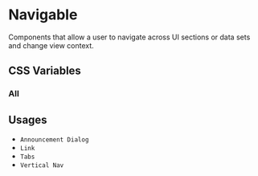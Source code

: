 
<Meta title="Documentation/Styles and Theming/Characteristics/Navigable" />

# Navigable

Components that allow a user to navigate across UI sections or data sets and change view context.

## CSS Variables

### All

<Canvas>
  <Story name="All">
    <DocGrid>
      <CursorBlock cursor="--uitk-navigable-cursor-hover" />
      <CursorBlock cursor="--uitk-navigable-cursor-active" />
      <CursorBlock cursor="--uitk-navigable-cursor-disabled" />
      <CursorBlock cursor="--uitk-navigable-cursor-edit" />
      <FontWeightBlock fontWeight="--uitk-navigable-fontWeight" />
      <FontWeightBlock fontWeight="--uitk-navigable-fontWeight-hover" />
      <FontWeightBlock fontWeight="--uitk-navigable-fontWeight-active" />
      <FontWeightBlock fontWeight="--uitk-navigable-fontWeight-edit" />
      <ColorBlock colorVar="--uitk-navigable-indicator-active" />
      <ColorBlock colorVar="--uitk-navigable-indicator-hover" />
      <ColorBlock colorVar="--uitk-navigable-indicator-activeDisabled" />
      <ColorBlock colorVar="--uitk-navigable-background-medium" />
      <ColorBlock colorVar="--uitk-navigable-background-active-medium" />
      <ColorBlock colorVar="--uitk-navigable-background-hover-medium" />
      <ColorBlock colorVar="--uitk-navigable-background-low" />
      <ColorBlock colorVar="--uitk-navigable-background-active-low" />
      <ColorBlock colorVar="--uitk-navigable-background-hover-low" />
      <ColorBlock colorVar="--uitk-navigable-background-high" />
      <ColorBlock colorVar="--uitk-navigable-background-active-high" />
      <ColorBlock colorVar="--uitk-navigable-background-hover-high" />
    </DocGrid>
  </Story>
</Canvas>

## Usages

- `Announcement Dialog`
- `Link`
- `Tabs`
- `Vertical Nav`
